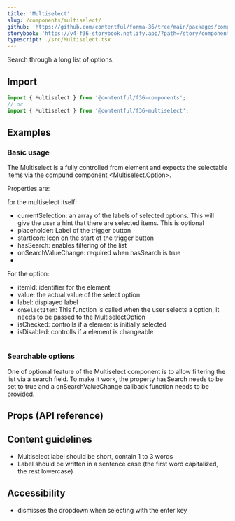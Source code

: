 ```yaml
---
title: 'Multiselect'
slug: /components/multiselect/
github: 'https://github.com/contentful/forma-36/tree/main/packages/components/multiselect'
storybook: 'https://v4-f36-storybook.netlify.app/?path=/story/components-multiselect--basic'
typescript: ./src/Multiselect.tsx
---
```


Search through a long list of options.

## Import

```jsx static=true
import { Multiselect } from '@contentful/f36-components';
// or
import { Multiselect } from '@contentful/f36-multiselect';
```

## Examples

### Basic usage

The Multiselect is a fully controlled from element and expects the selectable items via the compund component <Multiselect.Option>.

Properties are:

for the multiselect itself:

- currentSelection: an array of the labels of selected options. This will give the user a hint that there are selected items. This is optional
- placeholder: Label of the trigger button
- startIcon: Icon on the start of the trigger button
- hasSearch: enables filtering of the list
- onSearchValueChange: required when hasSearch is true
-

For the option:

- itemId: identifier for the element
- value: the actual value of the select option
- label: displayed label
- `onSelectItem`: This function is called when the user selects a option, it needs to be passed to the MultiselectOption
- isChecked: controlls if a element is initially selected
- isDisabled: controlls if a element is changeable

```jsx file=./examples/MultiselectBasicUsageExample.tsx

```

### Searchable options

One of optional feature of the Multiselect component is to allow filtering the list via a search field.
To make it work, the property hasSearch needs to be set to true and a onSearchValueChange callback function needs to be provided.

## Props (API reference)

<PropsTable of="Multiselect" />

## Content guidelines

- Multiselect label should be short, contain 1 to 3 words
- Label should be written in a sentence case (the first word capitalized, the rest lowercase)

## Accessibility

- dismisses the dropdown when selecting with the enter key
